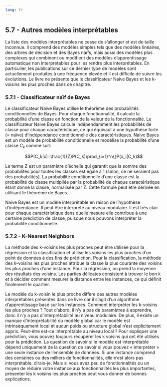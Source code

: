 ```yaml
---
lang: fr
---
```


## 5.7 - Autres modèles interprétables

La liste des modèles interprétables ne cesse de s’allonger et est de taille inconnue. Il comprend des modèles simples tels que des modèles linéaires, des arbres de décision et des Bayes naïfs, mais aussi des modèles plus complexes qui combinent ou modifient des modèles d'apprentissage automatique non interprétables pour les rendre plus interprétables. En particulier, les publications sur ce dernier type de modèles sont actuellement produites à une fréquence élevée et il est difficile de suivre les évolutions. Le livre ne présente que le classificateur Naive Bayes et les k-voisins les plus proches dans ce chapitre.


### 5.7.1 - Classificateur naïf de Bayes

Le classificateur Naive Bayes utilise le théorème des probabilités conditionnelles de Bayes. Pour chaque fonctionnalité, il calcule la probabilité d'une classe en fonction de la valeur de la fonctionnalité. Le classificateur Naive Bayes calcule indépendamment les probabilités de classe pour chaque caractéristique, ce qui équivaut à une hypothèse forte (= naïve) d'indépendance conditionnelle des caractéristiques. Naive Bayes est un modèle de probabilité conditionnelle et modélise la probabilité d'une classe $C_k$ comme suit:

$$P(C_k|x)=\frac{1}{Z}P(C_k)\prod_{i=1}^n{}P(x_i|C_k)$$

Le terme Z est un paramètre d'échelle qui garantit que la somme des probabilités pour toutes les classes est égale à 1 (sinon, ce ne seraient pas des probabilités). La probabilité conditionnelle d'une classe est la probabilité de classe multipliée par la probabilité de chaque caractéristique étant donné la classe, normalisée par Z. Cette formule peut être dérivée en utilisant le théorème de Bayes.

Naive Bayes est un modèle interprétable en raison de l’hypothèse d’indépendance. Il peut être interprété au niveau modulaire. Il est très clair pour chaque caractéristique dans quelle mesure elle contribue à une certaine prédiction de classe, puisque nous pouvons interpréter la probabilité conditionnelle.


### 5.7.2 - K-Nearest Neighbors

La méthode des k-voisins les plus proches peut être utilisée pour la régression et la classification et utilise les voisins les plus proches d'un point de données à des fins de prédiction. Pour la classification, la méthode des k-voisins les plus proches attribue la classe la plus courante des voisins les plus proches d'une instance. Pour la régression, on prend la moyenne des résultats des voisins. Les parties délicates consistent à trouver le bon k et à décider comment mesurer la distance entre les instances, ce qui définit finalement le quartier.

Le modèle du k-voisin le plus proche diffère des autres modèles interprétables présentés dans ce livre car il s'agit d'un algorithme d'apprentissage basé sur les instances. Comment interpréter les k-voisins les plus proches ? Tout d’abord, il n’y a pas de paramètres à apprendre, donc il n’y a pas d’interprétabilité au niveau modulaire. De plus, il existe un manque d’interprétabilité du modèle global car le modèle est intrinsèquement local et aucun poids ou structure global n’est explicitement appris. Peut-être est-ce interprétable au niveau local ? Pour expliquer une prédiction, vous pouvez toujours récupérer les k voisins qui ont été utilisés pour la prédiction. La question de savoir si le modèle est interprétable dépend uniquement de la question de savoir si vous pouvez « interpréter » une seule instance de l'ensemble de données. Si une instance comprend des centaines ou des milliers de fonctionnalités, elle n’est alors pas interprétable, dirais-je. Mais si vous avez peu de fonctionnalités ou un moyen de réduire votre instance aux fonctionnalités les plus importantes, présenter les k voisins les plus proches peut vous donner de bonnes explications.